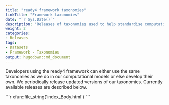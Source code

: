 ```yaml
---
title: "ready4 framework taxonomies"
linkTitle: "Framework taxonomies"
date: "`r Sys.Date()`"
description: "Releases of taxonomies used to help standardise computational models developed with the ready4 framework."
weight: 2
categories: 
- Releases
tags: 
- Datasets
- Framework - Taxonomies
output: hugodown::md_document
---
```


Developers using the ready4 framework can either use the same taxonomies as we do in our computational models or else develop their own. We periodically release updated versions of our taxonomies. Currently available releases are described below.

````{=html}
```r
xfun::file_string('index_Body.html')
```
````

